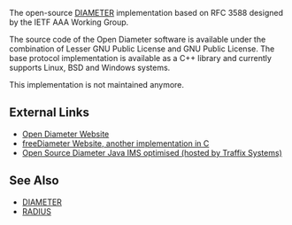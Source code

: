 The open-source [[DIAMETER]] implementation based on RFC 3588 designed by the IETF AAA Working Group. 
 
The source code of the Open Diameter software is available under the combination of Lesser GNU Public License and GNU Public License. The base protocol implementation is available as a C++ library and  currently supports Linux, BSD and Windows systems.

This implementation is not maintained anymore. 

==External Links==
* [http://www.opendiameter.org/ Open Diameter Website]
* [http://www.freediameter.net/ freeDiameter Website, another implementation in C]
* [http://www.openaaa.org/ Open Source Diameter Java IMS optimised (hosted by Traffix Systems)]

==See Also==
* [[DIAMETER]]
* [[RADIUS]]